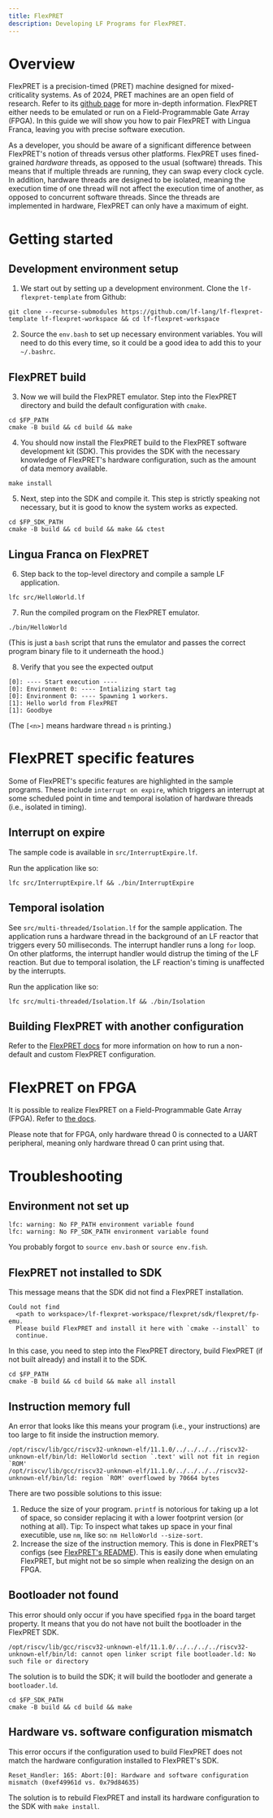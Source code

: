 ```yaml
---
title: FlexPRET
description: Developing LF Programs for FlexPRET.
---
```

# Overview

FlexPRET is a precision-timed (PRET) machine designed for mixed-criticality systems. As of 2024, PRET machines are an open field of research. Refer to its [github page](https://github.com/pretis/flexpret) for more in-depth information. FlexPRET either needs to be emulated or run on a Field-Programmable Gate Array  (FPGA). In this guide we will show you how to pair FlexPRET with Lingua Franca, leaving you with precise software execution.

As a developer, you should be aware of a significant difference between FlexPRET's notion of threads versus other platforms. FlexPRET uses fined-grained *hardware* threads, as opposed to the usual (software) threads. This means that if multiple threads are running, they can swap every clock cycle. In addition, hardware threads are designed to be isolated, meaning the execution time of one thread will not affect the execution time of another, as opposed to concurrent software threads. Since the threads are implemented in hardware, FlexPRET can only have a maximum of eight.

# Getting started

## Development environment setup

1. We start out by setting up a development environment. Clone the 
`lf-flexpret-template` from Github:
```
git clone --recurse-submodules https://github.com/lf-lang/lf-flexpret-template lf-flexpret-workspace && cd lf-flexpret-workspace
```
2. Source the `env.bash` to set up necessary environment variables. You will need to do this every time, so it could be a good idea to add this to your `~/.bashrc`.

## FlexPRET build

3. Now we will build the FlexPRET emulator. Step into the FlexPRET directory and build the default configuration with `cmake`.
```
cd $FP_PATH
cmake -B build && cd build && make
```


4. You should now install the FlexPRET build to the FlexPRET software development kit (SDK). This provides the SDK with the necessary knowledge of FlexPRET's hardware configuration, such as the amount of data memory available.
```
make install
```

5. Next, step into the SDK and compile it. This step is strictly speaking not necessary, but it is good to know the system works as expected.
```
cd $FP_SDK_PATH
cmake -B build && cd build && make && ctest
```

## Lingua Franca on FlexPRET

6. Step back to the top-level directory and compile a sample LF application.
```
lfc src/HelloWorld.lf
```

7. Run the compiled program on the FlexPRET emulator.
```
./bin/HelloWorld
```

(This is just a `bash` script that runs the emulator and passes the correct program binary file to it underneath the hood.)

8. Verify that you see the expected output
```
[0]: ---- Start execution ----
[0]: Environment 0: ---- Intializing start tag
[0]: Environment 0: ---- Spawning 1 workers.
[1]: Hello world from FlexPRET
[1]: Goodbye
```

(The `[<n>]` means hardware thread `n` is printing.)

# FlexPRET specific features

Some of FlexPRET's specific features are highlighted in the sample programs. These include `interrupt on expire`, which triggers an interrupt at some scheduled point in time and temporal isolation of hardware threads (i.e., isolated in timing). 

## Interrupt on expire

The sample code is available in `src/InterruptExpire.lf`. 

Run the application like so:

```
lfc src/InterruptExpire.lf && ./bin/InterruptExpire
```

## Temporal isolation

See `src/multi-threaded/Isolation.lf` for the sample application. The application runs a hardware thread in the background of an LF reactor that triggers every 50 milliseconds. The interrupt handler runs a long `for` loop. On other platforms, the interrupt handler would distrup the timing of the LF reaction. But due to temporal isolation, the LF reaction's timing is unaffected by the interrupts.

Run the application like so:

```
lfc src/multi-threaded/Isolation.lf && ./bin/Isolation
```

## Building FlexPRET with another configuration

Refer to the [FlexPRET docs](https://github.com/pretis/flexpret?tab=readme-ov-file#configuration) for more information on how to run a non-default and custom FlexPRET configuration.

# FlexPRET on FPGA

It is possible to realize FlexPRET on a Field-Programmable Gate Array (FPGA). Refer to [the docs](https://github.com/pretis/flexpret?tab=readme-ov-file#running-on-fpga).

Please note that for FPGA, only hardware thread 0 is connected to a UART peripheral, meaning only hardware thread 0 can print using that.

# Troubleshooting

## Environment not set up

```
lfc: warning: No FP_PATH environment variable found
lfc: warning: No FP_SDK_PATH environment variable found
```

You probably forgot to `source env.bash` or `source env.fish`.

## FlexPRET not installed to SDK

This message means that the SDK did not find a FlexPRET installation.

```
Could not find
  <path to workspace>/lf-flexpret-workspace/flexpret/sdk/flexpret/fp-emu.
  Please build FlexPRET and install it here with `cmake --install` to
  continue.
```

In this case, you need to step into the FlexPRET directory, build FlexPRET (if
not built already) and install it to the SDK.

```
cd $FP_PATH
cmake -B build && cd build && make all install
```

## Instruction memory full

An error that looks like this means your program (i.e., your instructions) are 
too large to fit inside the instruction memory.

```
/opt/riscv/lib/gcc/riscv32-unknown-elf/11.1.0/../../../../riscv32-unknown-elf/bin/ld: HelloWorld section `.text' will not fit in region `ROM'
/opt/riscv/lib/gcc/riscv32-unknown-elf/11.1.0/../../../../riscv32-unknown-elf/bin/ld: region `ROM' overflowed by 70664 bytes
```

There are two possible solutions to this issue:
1. Reduce the size of your program. `printf` is notorious for taking up a lot of
space, so consider replacing it with a lower footprint version (or nothing at all). Tip: To inspect
what takes up space in your final executible, use `nm`, like so:
`nm HelloWorld --size-sort`.
1. Increase the size of the instruction memory. This is done in FlexPRET's
configs (see [FlexPRET's README](https://github.com/pretis/flexpret?tab=readme-ov-file#configuration)). This is easily
done when emulating FlexPRET, but might not be so simple when realizing the design on an FPGA.

## Bootloader not found

This error should only occur if you have specified `fpga` in the board target property. It means that you do not have not built the bootloader in the FlexPRET SDK.
```
/opt/riscv/lib/gcc/riscv32-unknown-elf/11.1.0/../../../../riscv32-unknown-elf/bin/ld: cannot open linker script file bootloader.ld: No such file or directory
```

The solution is to build the SDK; it will build the bootloder and generate a `bootloader.ld`. 

```
cd $FP_SDK_PATH
cmake -B build && cd build && make
```

## Hardware vs. software configuration mismatch

This error occurs if the configuration used to build FlexPRET does not match the hardware configuration installed to FlexPRET's SDK.

```
Reset_Handler: 165: Abort:[0]: Hardware and software configuration mismatch (0xef49961d vs. 0x79d84635)
```

The solution is to rebuild FlexPRET and install its hardware configuration to the SDK with `make install`. 
